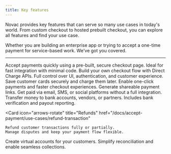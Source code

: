 ```yaml
---
title: Key features
---
```


Novac provides key features that can serve so many use cases in today's world. From custom checkout to hosted prebuilt checkout, you can explore all features and find your use case.

Whether you are building an enterprise app or trying to accept a one-time payment for service-based work. We've got you covered. 

---

<Columns cols={2}>
  <Card
    icon="cart-shopping"
    title="Hosted Checkout"
    href="/docs/accept-payment/use-cases/complete-payment/prebuilt-checkout"
  >
    Accept payments quickly using a pre-built, secure checkout page.  
    Ideal for fast integration with minimal code.
  </Card>
  <Card
    icon="code"
    title="Custom Checkout"
    href="/docs/accept-payment/use-cases/complete-payment/custom-checkout"
  >
    Build your own checkout flow with Direct Charge APIs.  
    Full control over UI, authentication, and customer experience.
  </Card>
  <Card
    icon="credit-card"
    title="Stored Payment Methods"
    href="/docs/accept-payment/use-cases/recurring-billing"
  >
    Save customer cards securely and charge them later.  
    Enable one-click payments and faster checkout experiences.
  </Card>
  <Card
    icon="link"
    title="Payment Links"
    href="/docs/accept-payment/use-cases/accept-payment-with-payment-links"
  >
    Generate shareable payment links.  
    Get paid via email, SMS, or social platforms without a full integration.
  </Card>
  <Card
    icon="share-from-square"
    title="Payouts"
    href="/docs/make-payment/use-cases/make-payout"
  >
    Transfer money to bank accounts, vendors, or partners.  
    Includes bank verification and payout reporting.
  </Card>

  <Card
    icon="arrows-rotate"
    title="Refunds"
    href="/docs/accept-payment/use-cases/refund-transaction"
  >
    Refund customer transactions fully or partially.  
    Manage disputes and keep your payment flow flexible.
  </Card>
  <Card
    icon="globe"
    title="Virtual Accounts"
    href="/docs/accounts/create-virtual-account"
  >
    Create virtual accounts for your customers.  
    Simplify reconciliation and enable seamless collections.
  </Card>
</Columns>

​